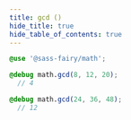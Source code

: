 ```yaml
---
title: gcd ()
hide_title: true
hide_table_of_contents: true
---
```


<DocPage fieldName="gcd" fieldType="function" spec={Spec} />

```scss
@use '@sass-fairy/math';

@debug math.gcd(8, 12, 20);
  // 4

@debug math.gcd(24, 36, 48);
  // 12
```
